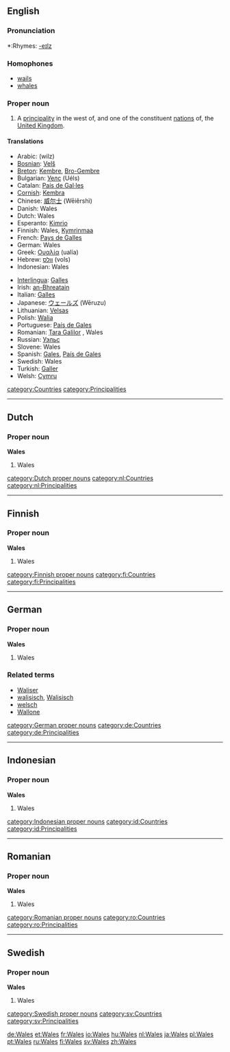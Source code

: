 {{see|wales}}
==English==

===Pronunciation===
*:Rhymes: [[Rhymes:English:-eɪlz|-eɪlz]]

===Homophones===
* [[wails]]
* [[whales]]

===Proper noun===
{{en-proper noun}}

#A [[principality]] in the west of, and one of the constituent [[nation]]s of, the [[United Kingdom]].

====Translations====
{{top}}
*Arabic: {{ARchar|[[ويلز]]}} (wilz) {{f}}
*[[Bosnian]]: [[Velš]] {{m}}
*[[Breton]]: [[Kembre]], [[Bro-Gembre]]
*Bulgarian: [[Уелс]] (Uéls)
*Catalan: [[País de Gal·les]] {{m}}
*[[Cornish]]: [[Kembra]]
*Chinese: [[威尔士]] (Wēiěrshì)
*Danish: Wales
*Dutch: Wales {{n}}
*Esperanto: [[Kimrio]]
*Finnish: Wales, [[Kymrinmaa]]
*French: [[Pays de Galles]] {{m}}
*German: Wales {{n}}
*Greek: [[Ουαλία]] (ualía) {{f}}
*Hebrew: [[וולס]] (vols)
*Indonesian: Wales
{{mid}}
*[[Interlingua]]: [[Galles]]
*Irish: [[an-Bhreatain]] {{f}}
*Italian: [[Galles]]
*Japanese: [[ウェールズ]] (Wēruzu)
*Lithuanian: [[Velsas]] {{m}}
*Polish: [[Walia]] {{f}}
*Portuguese: [[País de Gales]] {{m}}
*Romanian: [[Ţara Galilor]] {{f}}, Wales {{n}}
*Russian: [[Уэльс]] {{Unicode|(Uɛ́l’s)}} {{m}}
*Slovene: Wales {{m}}
*Spanish: [[Gales]], [[País de Gales]] {{m}}
*Swedish: Wales
*Turkish: [[Galler]]
*Welsh: [[Cymru]] {{f}}
{{bottom}}

[[category:Countries]]
[[category:Principalities]]

----

==Dutch==
===Proper noun===
'''Wales'''

#Wales

[[category:Dutch proper nouns]]
[[category:nl:Countries]]
[[category:nl:Principalities]]

----
==Finnish==
===Proper noun===
'''Wales'''

#Wales

[[category:Finnish proper nouns]]
[[category:fi:Countries]]
[[category:fi:Principalities]]

----
==German==
===Proper noun===
'''Wales'''

#Wales

===Related terms===
*[[Waliser]]
*[[walisisch]], [[Walisisch]]
*[[welsch]]
*[[Wallone]]

[[category:German proper nouns]]
[[category:de:Countries]]
[[category:de:Principalities]]

----

==Indonesian==
===Proper noun===
'''Wales'''

#Wales

[[category:Indonesian proper nouns]]
[[category:id:Countries]]
[[category:id:Principalities]]

----
==Romanian==
===Proper noun===
'''Wales'''

#Wales

[[category:Romanian proper nouns]]
[[category:ro:Countries]]
[[category:ro:Principalities]]

----
==Swedish==
===Proper noun===
'''Wales'''

#Wales

[[category:Swedish proper nouns]]
[[category:sv:Countries]]
[[category:sv:Principalities]]

[[de:Wales]]
[[et:Wales]]
[[fr:Wales]]
[[io:Wales]]
[[hu:Wales]]
[[nl:Wales]]
[[ja:Wales]]
[[pl:Wales]]
[[pt:Wales]]
[[ru:Wales]]
[[fi:Wales]]
[[sv:Wales]]
[[zh:Wales]]